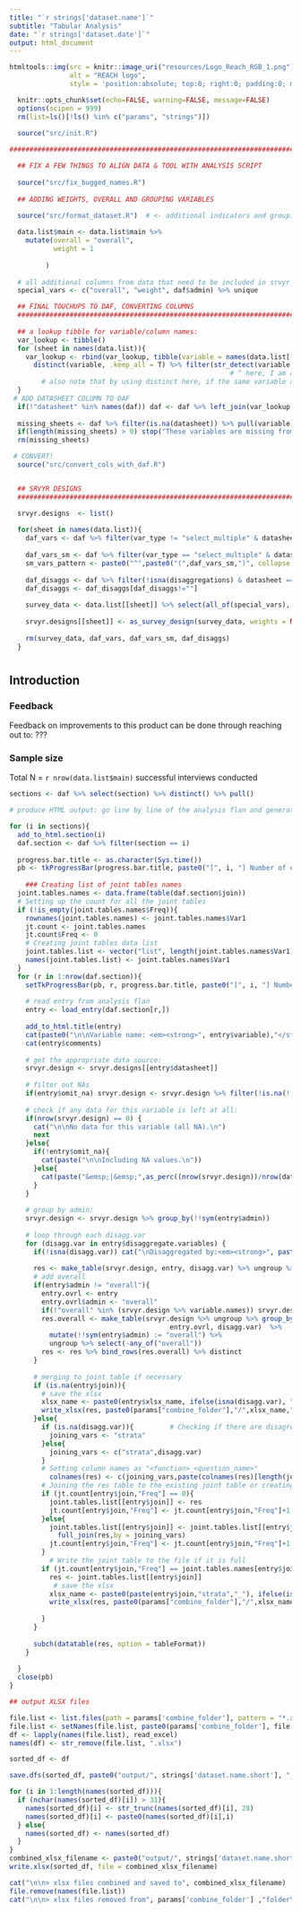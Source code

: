 ```yaml
---
title: "`r strings['dataset.name']`"
subtitle: "Tabular Analysis"
date: "`r strings['dataset.date']`"
output: html_document
---
```


<style>
.tocify-subheader {
  font-size: 0.7em;
}
.tocify-item {
  font-size: 0.85em;
  padding-left: 25px;
  text-indent: 0;
}
</style>

```r
htmltools::img(src = knitr::image_uri("resources/Logo_Reach_RGB_1.png"), 
               alt = "REACH logo",
               style = 'position:absolute; top:0; right:0; padding:0; margin:20; width:250px')
```



```r
  knitr::opts_chunk$set(echo=FALSE, warning=FALSE, message=FALSE)
  options(scipen = 999)
  rm(list=ls()[!ls() %in% c("params", "strings")])
  
  source("src/init.R")

##############################################################################################################

  ## FIX A FEW THINGS TO ALIGN DATA & TOOL WITH ANALYSIS SCRIPT
  
  source("src/fix_bugged_names.R")
  
  ## ADDING WEIGHTS, OVERALL AND GROUPING VARIABLES 

  source("src/format_dataset.R")  # <- additional indicators and grouping variables are added here 
  
  data.list$main <- data.list$main %>% 
    mutate(overall = "overall",
           weight = 1
           
         )
  
  # all additional columns from data that need to be included in srvyr designs (need to be present in all sheets):
  special_vars <- c("overall", "weight", daf$admin) %>% unique  

```

```r

  ## FINAL TOUCHUPS TO DAF, CONVERTING COLUMNS
  ################################################################################
  
  ## a lookup tibble for variable/column names:
  var_lookup <- tibble()
  for (sheet in names(data.list)){
    var_lookup <- rbind(var_lookup, tibble(variable = names(data.list[[sheet]]), datasheet = sheet)) %>% 
      distinct(variable, .keep_all = T) %>% filter(str_detect(variable, "(/)|(___)", T))
                                                       # ^ here, I am assuming that no one will put a variable in the DAF that contains '/' or '___', or starts with '_'
        # also note that by using distinct here, if the same variable appears in multiple sheets, then by default the first sheet will be used (so: main usually)
  }
 # ADD DATASHEET COLUMN TO DAF
  if(!"datasheet" %in% names(daf)) daf <- daf %>% left_join(var_lookup, by = "variable")
  
  missing_sheets <- daf %>% filter(is.na(datasheet)) %>% pull(variable)
  if(length(missing_sheets) > 0) stop("These variables are missing from data: ", paste(missing_sheets))
  rm(missing_sheets)

 # CONVERT!
  source("src/convert_cols_with_daf.R")


  ## SRVYR DESIGNS
  ##############################################################################

  srvyr.designs  <- list()
  
  for(sheet in names(data.list)){
    daf_vars <- daf %>% filter(var_type != "select_multiple" & datasheet == sheet) %>% pull(variable)
  
    daf_vars_sm <- daf %>% filter(var_type == "select_multiple" & datasheet == sheet) %>% pull(variable)
    sm_vars_pattern <- paste0("^",paste0("(",daf_vars_sm,")", collapse = "|"))
    
    daf_disaggs <- daf %>% filter(!isna(disaggregations) & datasheet == sheet) %>% pull(disaggregations) %>% str_split(" *; *") %>% unlist %>% unique
    daf_disaggs <- daf_disaggs[daf_disaggs!=""]
    
    survey_data <- data.list[[sheet]] %>% select(all_of(special_vars), all_of(daf_vars), all_of(daf_disaggs), matches(sm_vars_pattern))
    
    srvyr.designs[[sheet]] <- as_survey_design(survey_data, weights = NULL)
    
    rm(survey_data, daf_vars, daf_vars_sm, daf_disaggs)
  }

```
# {.tabset}
## Introduction
### Feedback

Feedback on improvements to this product can be done through reaching out to: ???

### Sample size

Total N = `r nrow(data.list$main)` successful interviews conducted

```r
sections <- daf %>% select(section) %>% distinct() %>% pull()

# produce HTML output: go line by line of the analysis flan and generate each section or table

for (i in sections){
  add_to_html.section(i)
  daf.section <- daf %>% filter(section == i)
  
  progress.bar.title <- as.character(Sys.time())
  pb <- tkProgressBar(progress.bar.title, paste0("[", i, "] Number of entries executed"), 0, nrow(daf.section), 0, width = 500)
  
    ### Creating list of joint tables names
  joint.tables.names <- data.frame(table(daf.section$join))
  # Setting up the count for all the joint tables
  if (!is_empty(joint.tables.names$Freq)){
    rownames(joint.tables.names) <- joint.tables.names$Var1
    jt.count <- joint.tables.names
    jt.count$Freq <- 0
    # Creating joint tables data list
    joint.tables.list <- vector("list", length(joint.tables.names$Var1))
    names(joint.tables.list) <- joint.tables.names$Var1
  }
  for (r in 1:nrow(daf.section)){
    setTkProgressBar(pb, r, progress.bar.title, paste0("[", i, "] Number of entries executed: ", r, " of ", nrow(daf.section)))
    
    # read entry from analysis flan
    entry <- load_entry(daf.section[r,])
    
    add_to_html.title(entry)
    cat(paste0("\n\nVariable name: <em><strong>", entry$variable),"</strong></em>")
    cat(entry$comments)
    
    # get the appropriate data source:
    srvyr.design <- srvyr.designs[[entry$datasheet]]
    
    # filter out NAs
    if(entry$omit_na) srvyr.design <- srvyr.design %>% filter(!is.na(!!sym(entry$variable)))
    
    # check if any data for this variable is left at all:
    if(nrow(srvyr.design) == 0) {
      cat("\n\nNo data for this variable (all NA).\n")
      next
    }else{
      if(!entry$omit_na){
        cat(paste("\n\nIncluding NA values.\n"))
      }else{
        cat(paste("&emsp;|&emsp;",as_perc((nrow(srvyr.design))/nrow(data.list[[entry$datasheet]])),"of respondents answered this question.\n"))
      }
    }
    
    # group by admin:
    srvyr.design <- srvyr.design %>% group_by(!!sym(entry$admin))
    
    # loop through each disagg.var
    for (disagg.var in entry$disaggregate.variables) {
      if(!isna(disagg.var)) cat("\nDisaggregated by:<em><strong>", paste0(disagg.var),"</strong></em>")
      
      res <- make_table(srvyr.design, entry, disagg.var) %>% ungroup %>% select(-any_of("overall"))
      # add overall
      if(entry$admin != "overall"){
        entry.ovrl <- entry
        entry.ovrl$admin <- "overall"
        if(!"overall" %in% (srvyr.design %>% variable.names)) srvyr.design <- srvyr.design %>% mutate(overall = "overall")
        res.overall <- make_table(srvyr.design %>% ungroup %>% group_by(overall),
                                        entry.ovrl, disagg.var)  %>% 
          mutate(!!sym(entry$admin) := "overall") %>% 
          ungroup %>% select(-any_of("overall"))
        res <- res %>% bind_rows(res.overall) %>% distinct
      }
      
      # merging to joint table if necessary
      if (is.na(entry$join)){
        # save the xlsx
        xlsx_name <- paste0(entry$xlsx_name, ifelse(isna(disagg.var), "", paste0("_by_", disagg.var)))
        write_xlsx(res, paste0(params["combine_folder"],"/",xlsx_name,".xlsx"))
      }else{
        if (is.na(disagg.var)){         # Checking if there are disagregation variables and setting up variables to join by
          joining_vars <- "strata"
        }else{
          joining_vars <- c("strata",disagg.var)
        }
        # Setting column names as "<function>_<question_name>"
          colnames(res) <- c(joining_vars,paste(colnames(res)[length(joining_vars)+1:length(res)],entry$variable,sep="_"))
        # Joining the res table to the existing joint table or creating a new one 
        if (jt.count[entry$join,"Freq"] == 0){
          joint.tables.list[[entry$join]] <- res
          jt.count[entry$join,"Freq"] <- jt.count[entry$join,"Freq"]+1
        }else{
          joint.tables.list[[entry$join]] <- joint.tables.list[[entry$join]] %>%
            full_join(res,by = joining_vars)
          jt.count[entry$join,"Freq"] <- jt.count[entry$join,"Freq"]+1
        }
          # Write the joint table to the file if it is full
        if (jt.count[entry$join,"Freq"] == joint.tables.names[entry$join,"Freq"]){
          res <- joint.tables.list[[entry$join]]
           # save the xlsx
          xlsx_name <- paste0(paste(entry$join,"strata","_"), ifelse(isna(disagg.var), "", paste0("_by_", disagg.var)))
          write_xlsx(res, paste0(params["combine_folder"],"/",xlsx_name,".xlsx"))
 
        }
      }    
    
      subch(datatable(res, option = tableFormat))
    }
    
  }
  close(pb)
}

```


```r

## output XLSX files

file.list <- list.files(path = params['combine_folder'], pattern = "*.xlsx")
file.list <- setNames(file.list, paste0(params['combine_folder'], file.list))
df <- lapply(names(file.list), read_excel)
names(df) <- str_remove(file.list, ".xlsx")

sorted_df <- df

save.dfs(sorted_df, paste0("output/", strings['dataset.name.short'], "_combined_analysis_toc_", strings['out_date'], ".xlsx"))

for (i in 1:length(names(sorted_df))){
  if (nchar(names(sorted_df)[i]) > 31){
    names(sorted_df)[i] <- str_trunc(names(sorted_df)[i], 28)
    names(sorted_df)[i] <- paste0(names(sorted_df)[i],i)
  } else{
    names(sorted_df) <- names(sorted_df)
  }
}
combined_xlsx_filename <- paste0("output/", strings['dataset.name.short'], "_combined_analysis_by_tab_", strings['out_date'], ".xlsx")
write.xlsx(sorted_df, file = combined_xlsx_filename)

cat("\n\n> xlsx files combined and saved to", combined_xlsx_filename)
file.remove(names(file.list))
cat("\n\n> xlsx files removed from", params['combine_folder'] ,"folder\n All done!\n")

```


